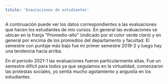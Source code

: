 ```yaml
---
titulo: 'Evaulaciones de estudiantes'
---
```


A continuación puede ver los datos correspondientes a las evaluaciones que hacen los estudiantes de mis cursos. En general las evaluaciones se ubican en la franja "Promedio-alto" (indicado por el color verde claro) y en general por encima de los promedios del departamento y facultad. El semestre con puntaje más bajo fue mi primer semestre 2019-2 y luego hay una tendencia hacia arriba.

En el periodo 2021-1 las evaluaciones fueron particularmente altas. Fue un semestre difícil para todos ya que seguíamos en la virtualidad, comenzaron las protestas sociales, yo sentía mucho agotamiento y angustía en los estudiantes.
